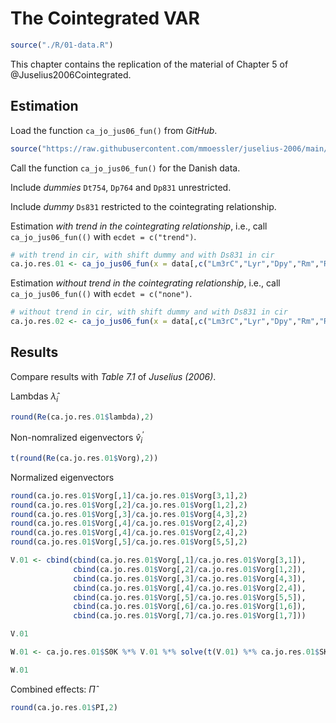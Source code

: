 # The Cointegrated VAR

```r

source("./R/01-data.R")

```

This chapter contains the replication of the material of Chapter 5 of @Juselius2006Cointegrated.

## Estimation

Load the function `ca_jo_jus06_fun()` from *GitHub*. 

```r

source("https://raw.githubusercontent.com/mmoessler/juselius-2006/main/R/ca_jo_jus06_fun.R")

```

Call the function `ca_jo_jus06_fun()` for the Danish data.



Include *dummies* `Dt754`, `Dp764` and `Dp831` unrestricted.

Include *dummy* `Ds831` restricted to the cointegrating relationship.

Estimation *with trend in the cointegrating relationship*, i.e., call `ca_jo_jus06_fun(()` with `ecdet = c("trend")`.

```r

# with trend in cir, with shift dummy and with Ds831 in cir
ca.jo.res.01 <- ca_jo_jus06_fun(x = data[,c("Lm3rC","Lyr","Dpy","Rm","Rb")], type = c("trace"), ecdet = c("trend"), K = 2, spec = c("transitory"), data = data)

```

Estimation *without trend in the cointegrating relationship*, i.e., call `ca_jo_jus06_fun(()` with `ecdet = c("none")`.

```r

# without trend in cir, with shift dummy and with Ds831 in cir
ca.jo.res.02 <- ca_jo_jus06_fun(x = data[,c("Lm3rC","Lyr","Dpy","Rm","Rb")], type = c("trace"), ecdet = c("none"), K = 2, spec = c("transitory"), data = data)

```



## Results

Compare results with *Table 7.1* of *Juselius (2006)*.

Lambdas $\widehat{\lambda}_i$

```r

round(Re(ca.jo.res.01$lambda),2) 

```

Non-nomralized eigenvectors $\widehat{v}_i^{'}$

```r

t(round(Re(ca.jo.res.01$Vorg),2))

```

Normalized eigenvectors

```r

round(ca.jo.res.01$Vorg[,1]/ca.jo.res.01$Vorg[3,1],2)
round(ca.jo.res.01$Vorg[,2]/ca.jo.res.01$Vorg[1,2],2)
round(ca.jo.res.01$Vorg[,3]/ca.jo.res.01$Vorg[4,3],2)
round(ca.jo.res.01$Vorg[,4]/ca.jo.res.01$Vorg[2,4],2)
round(ca.jo.res.01$Vorg[,4]/ca.jo.res.01$Vorg[2,4],2)
round(ca.jo.res.01$Vorg[,5]/ca.jo.res.01$Vorg[5,5],2)

V.01 <- cbind(cbind(ca.jo.res.01$Vorg[,1]/ca.jo.res.01$Vorg[3,1]),
              cbind(ca.jo.res.01$Vorg[,2]/ca.jo.res.01$Vorg[1,2]),
              cbind(ca.jo.res.01$Vorg[,3]/ca.jo.res.01$Vorg[4,3]),
              cbind(ca.jo.res.01$Vorg[,4]/ca.jo.res.01$Vorg[2,4]),
              cbind(ca.jo.res.01$Vorg[,5]/ca.jo.res.01$Vorg[5,5]),
              cbind(ca.jo.res.01$Vorg[,6]/ca.jo.res.01$Vorg[1,6]),
              cbind(ca.jo.res.01$Vorg[,7]/ca.jo.res.01$Vorg[1,7]))

V.01

W.01 <- ca.jo.res.01$S0K %*% V.01 %*% solve(t(V.01) %*% ca.jo.res.01$SKK %*% V.01)

W.01

```



Combined effects: $\widehat{\Pi}$

```r

round(ca.jo.res.01$PI,2)

```




